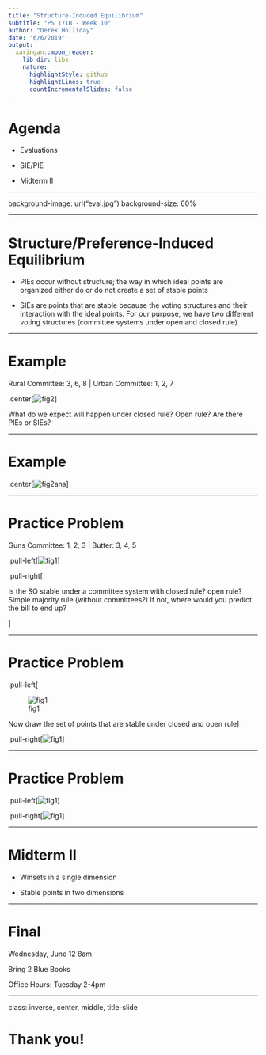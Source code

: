 ```yaml
---
title: "Structure-Induced Equilibrium"
subtitle: "PS 171B - Week 10"
author: "Derek Holliday"
date: "6/6/2019"
output:
  xaringan::moon_reader:
    lib_dir: libs
    nature:
      highlightStyle: github
      highlightLines: true
      countIncrementalSlides: false
---
```


# Agenda

- Evaluations

- SIE/PIE

- Midterm II

---

background-image: url("eval.jpg")
background-size: 60%

---

# Structure/Preference-Induced Equilibrium

- PIEs occur without structure; the way in which ideal points are organized either do or do not create a set of stable points

- SIEs are points that are stable because the voting structures and their interaction with the ideal points. For our purpose, we have two different voting structures (committee systems under open and closed rule)

---

# Example

Rural Committee: 3, 6, 8 | Urban Committee: 1, 2, 7

.center[![fig2](fig2.png)]

What do we expect will happen under closed rule? Open rule? Are there PIEs or SIEs?

---

# Example

.center[![fig2ans](fig2ans.png)]

---

# Practice Problem

Guns Committee: 1, 2, 3 | Butter: 3, 4, 5

.pull-left[![fig1](fig1.png)]

.pull-right[

Is the SQ stable under a committee system with closed rule? open rule? Simple majority rule (without committees?) If not, where would you predict the bill to end up?

]

---

# Practice Problem

.pull-left[

![fig1](fig1ans1.png)

Now draw the set of points that are stable under closed and open rule]

.pull-right[![fig1](fig1ans2.png)]




---

# Practice Problem

.pull-left[![fig1](fig1ans3.png)]

.pull-right[![fig1](fig1ans4.png)]

---

# Midterm II

- Winsets in a single dimension

- Stable points in two dimensions

---

# Final

Wednesday, June 12 8am

Bring 2 Blue Books

Office Hours: Tuesday 2-4pm

---

class: inverse, center, middle, title-slide

# Thank you!

